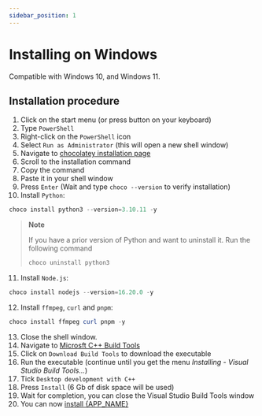 ```yaml
---
sidebar_position: 1
---
```



# Installing on Windows

Compatible with Windows 10, and Windows 11.

## Installation procedure

1. Click on the start menu (or press <WinKey/> button on your keyboard)
2. Type `PowerShell`
3. Right-click on the `PowerShell` icon
4. Select `Run as Administrator` (this will open a new shell window)
5. Navigate to [chocolatey installation page](https://chocolatey.org/install)
6. Scroll to the installation command
7. Copy the command
8. Paste it in your shell window
9. Press `Enter` (Wait and type `choco --version` to verify installation)
10. Install `Python`:

```powershell
choco install python3 --version=3.10.11 -y
```

> **Note**
>
> If you have a prior version of Python and want to uninstall it. Run the
> following command
>
> ```powershell
> choco uninstall python3
> ```

11. Install `Node.js`:

```powershell
choco install nodejs --version=16.20.0 -y
```

12. Install `ffmpeg`, `curl` and `pnpm`:

```powershell
choco install ffmpeg curl pnpm -y
```

13. Close the shell window.
14. Navigate to [Microsft C++ Build
    Tools](https://visualstudio.microsoft.com/visual-cpp-build-tools/)
15. Click on `Download Build Tools` to download the executable
16. Run the executable (continue until you get the menu _Installing - Visual
    Studio Build Tools..._)
17. Tick `Desktop development with C++`
18. Press `Install` (6 Gb of disk space will be used)
19. Wait for completion, you can close the Visual Studio Build Tools window
20. You can now [install {APP_NAME}](../install)
